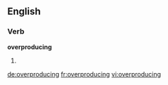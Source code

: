 ==English==

===Verb===
'''overproducing'''

# {{present participle of|[[overproduce]]}}

[[de:overproducing]]
[[fr:overproducing]]
[[vi:overproducing]]